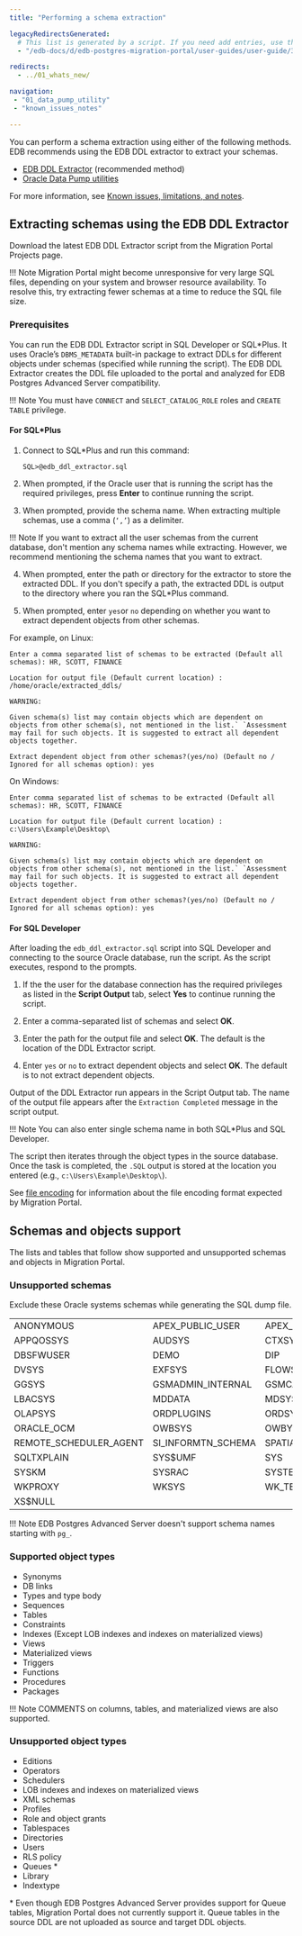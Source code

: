 ```yaml
---
title: "Performing a schema extraction"

legacyRedirectsGenerated:
  # This list is generated by a script. If you need add entries, use the `legacyRedirects` key.
  - "/edb-docs/d/edb-postgres-migration-portal/user-guides/user-guide/3.0.1/mp_schema_extraction.html"

redirects:
  - ../01_whats_new/

navigation:
 - "01_data_pump_utility"
 - "known_issues_notes"

---
```


<div id="mp_schema_extraction" class="registered_link"></div>

You can perform a schema extraction using either of the following methods. EDB recommends using the EDB DDL extractor to extract your schemas.
 -  [EDB DDL Extractor](#extracting-schemas-using-the-edb-ddl-extractor) (recommended method)
 -  [Oracle Data Pump utilities](01_data_pump_utility/) 

For more information, see [Known issues, limitations, and notes](known_issues_notes/). 

## Extracting schemas using the EDB DDL Extractor

Download the latest EDB DDL Extractor script from the Migration Portal Projects page.

!!! Note
    Migration Portal might become unresponsive for very large SQL files, depending on your system and browser resource availability. To resolve this, try extracting fewer schemas at a time to reduce the SQL file size.

### Prerequisites

You can run the EDB DDL Extractor script in SQL Developer or SQL\*Plus. It uses Oracle’s `DBMS_METADATA` built-in package to extract DDLs for different objects under schemas (specified while running the script). The EDB DDL Extractor creates the DDL file uploaded to the portal and analyzed for EDB Postgres Advanced Server compatibility.

!!! Note
    You must have `CONNECT` and `SELECT_CATALOG_ROLE` roles and `CREATE TABLE` privilege.

#### For SQL\*Plus

1.  Connect to SQL\*Plus and run this command:

    `SQL>@edb_ddl_extractor.sql`

2.  When prompted, if the Oracle user that is running the script has the required privileges, press **Enter** to continue running the script. 

3.  When prompted, provide the schema name. When extracting multiple schemas, use a comma (`‘,’`) as a delimiter.

 !!! Note
     If you want to extract all the user schemas from the current database, don't mention any schema names while extracting. However, we recommend mentioning the schema names that you want to extract.

4.  When prompted, enter the path or directory for the extractor to store the extracted DDL. If you don't specify a path, the extracted DDL is output to the directory where you ran the SQL\*Plus command.
  
5.  When prompted, enter `yes`or `no` depending on whether you want to extract dependent objects from other schemas.

For example, on Linux:

```text
Enter a comma separated list of schemas to be extracted (Default all schemas): HR, SCOTT, FINANCE

Location for output file (Default current location) : /home/oracle/extracted_ddls/

WARNING:

Given schema(s) list may contain objects which are dependent on objects from other schema(s), not mentioned in the list.` `Assessment may fail for such objects. It is suggested to extract all dependent objects together.

Extract dependent object from other schemas?(yes/no) (Default no / Ignored for all schemas option): yes
```
On Windows:

```text
Enter comma separated list of schemas to be extracted (Default all schemas): HR, SCOTT, FINANCE

Location for output file (Default current location) : c:\Users\Example\Desktop\

WARNING:

Given schema(s) list may contain objects which are dependent on objects from other schema(s), not mentioned in the list.` `Assessment may fail for such objects. It is suggested to extract all dependent objects together.

Extract dependent object from other schemas?(yes/no) (Default no / Ignored for all schemas option): yes
```

#### For SQL Developer

After loading the `edb_ddl_extractor.sql` script into SQL Developer and connecting to the source Oracle database, run the script. As the script executes, respond to the prompts.

1.  If the the user for the database connection has the required privileges as listed in the **Script Output** tab, select **Yes** to continue running the script.

2.  Enter a comma-separated list of schemas and select **OK**.

3.  Enter the path for the output file and select **OK**. The default is the location of the DDL Extractor script.

4.  Enter `yes` or `no` to extract dependent objects and select **OK**. The default is to not extract dependent objects. 

Output of the DDL Extractor run appears in the Script Output tab. The name of the output file appears after the `Extraction Completed` message in the script output.

!!! Note
    You can also enter single schema name in both SQL\*Plus and SQL Developer.

The script then iterates through the object types in the source database. Once the task is completed, the `.SQL` output is stored at the location you entered (e.g., `c:\Users\Example\Desktop\`).

See [file encoding](known_issues_notes/#file-encoding) for information about the file encoding format expected by Migration Portal.


## Schemas and objects support

The lists and tables that follow show supported and unsupported schemas and objects in Migration Portal.

### Unsupported schemas

Exclude these Oracle systems schemas while generating the SQL dump file.

|                       |                     |                   |                    |                         |
| :-------------------- | :------------------ | :---------------- | :----------------- | :---------------------- |
| ANONYMOUS	| APEX_PUBLIC_USER	| APEX_030200	| APEX_040000	| APEX_040200	 |
| APPQOSSYS	| AUDSYS	| CTXSYS	| DMSYS	| DBSNMP	 |
| DBSFWUSER	| DEMO	| DIP	| DMSYS	| DVF	 |
| DVSYS	| EXFSYS	| FLOWS_FILES	| FLOWS_020100	| FRANCK	 |
| GGSYS	| GSMADMIN_INTERNAL	| GSMCATUSER	| GSMROOTUSER	| GSMUSER	 |
| LBACSYS	| MDDATA	| MDSYS	| MGMT_VIEW	| OJVMSYS	 |
| OLAPSYS	| ORDPLUGINS	| ORDSYS	| ORDDATA	| OUTLN	 |
| ORACLE_OCM	| OWBSYS	| OWBYSS_AUDIT	| PDBADMIN	| RMAN	 |
| REMOTE_SCHEDULER_AGENT	| SI_INFORMTN_SCHEMA	| SPATIAL_CSW_ADMIN_USR	| SPATIAL_WFS_ADMIN_USR	| SQLTXADMIN	 |
| SQLTXPLAIN	| SYS$UMF	| SYS	| SYSBACKUP	| SYSDG	 |
| SYSKM	| SYSRAC	| SYSTEM	| SYSMAN	| TSMSYS	 |
| WKPROXY	| WKSYS	| WK_TEST	| WMSYS	| XDB	 |
| XS$NULL	| 				 |	

!!! Note
    EDB Postgres Advanced Server doesn't support schema names starting with `pg_`.

### Supported object types

-   Synonyms
-   DB links
-   Types and type body
-   Sequences
-   Tables
-   Constraints
-   Indexes (Except LOB indexes and indexes on materialized views)
-   Views
-   Materialized views
-   Triggers
-   Functions
-   Procedures
-   Packages

!!! Note
    COMMENTS on columns, tables, and materialized views are also supported.

### Unsupported object types

-   Editions
-   Operators
-   Schedulers
-   LOB indexes and indexes on materialized views
-   XML schemas
-   Profiles
-   Role and object grants
-   Tablespaces
-   Directories
-   Users
-   RLS policy
-   Queues *
-   Library
-   Indextype

\* Even though EDB Postgres Advanced Server provides support for Queue tables, Migration Portal does not currently support it. Queue tables in the source DDL are not uploaded as source and target DDL objects.    
